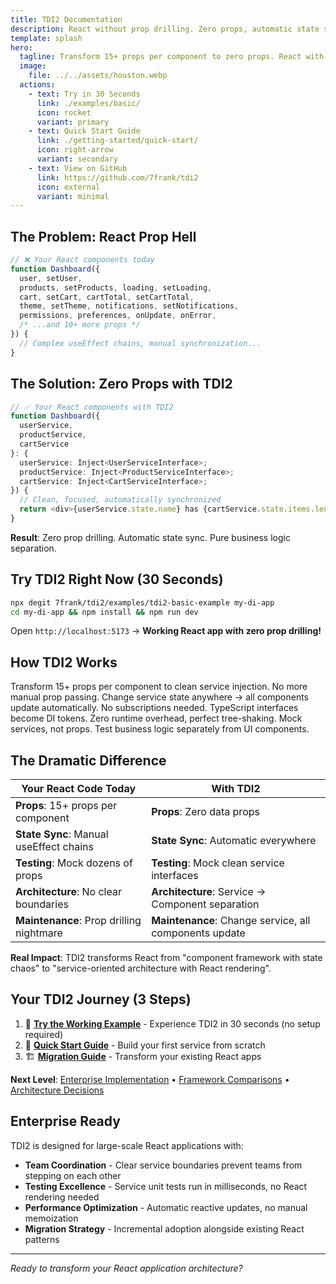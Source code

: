 ```yaml
---
title: TDI2 Documentation
description: React without prop drilling. Zero props, automatic state sync, pure dependency injection.
template: splash
hero:
  tagline: Transform 15+ props per component to zero props. React with automatic dependency injection.
  image:
    file: ../../assets/houston.webp
  actions:
    - text: Try in 30 Seconds
      link: ./examples/basic/
      icon: rocket
      variant: primary
    - text: Quick Start Guide
      link: ./getting-started/quick-start/
      icon: right-arrow
      variant: secondary
    - text: View on GitHub
      link: https://github.com/7frank/tdi2
      icon: external
      variant: minimal
---
```



## The Problem: React Prop Hell

```typescript
// ❌ Your React components today
function Dashboard({ 
  user, setUser, 
  products, setProducts, loading, setLoading,
  cart, setCart, cartTotal, setCartTotal,
  theme, setTheme, notifications, setNotifications,
  permissions, preferences, onUpdate, onError,
  /* ...and 10+ more props */
}) {
  // Complex useEffect chains, manual synchronization...
}
```

## The Solution: Zero Props with TDI2

```typescript
// ✅ Your React components with TDI2
function Dashboard({ 
  userService,
  productService,
  cartService 
}: {
  userService: Inject<UserServiceInterface>;
  productService: Inject<ProductServiceInterface>;
  cartService: Inject<CartServiceInterface>;
}) {
  // Clean, focused, automatically synchronized
  return <div>{userService.state.name} has {cartService.state.items.length} items</div>;
}
```

**Result**: Zero prop drilling. Automatic state sync. Pure business logic separation.

## Try TDI2 Right Now (30 Seconds)

```bash
npx degit 7frank/tdi2/examples/tdi2-basic-example my-di-app
cd my-di-app && npm install && npm run dev
```

Open `http://localhost:5173` → **Working React app with zero prop drilling!**

## How TDI2 Works

<CardGrid stagger>
	<Card title="🚫 Zero Prop Drilling" icon="setting">
		Transform 15+ props per component to clean service injection. No more manual prop passing.
	</Card>
	<Card title="⚡ Automatic State Sync" icon="rocket">
		Change service state anywhere → all components update automatically. No subscriptions needed.
	</Card>
	<Card title="🔧 Build-Time Magic" icon="puzzle">
		TypeScript interfaces become DI tokens. Zero runtime overhead, perfect tree-shaking.
	</Card>
	<Card title="🧪 Simple Testing" icon="approve-check">
		Mock services, not props. Test business logic separately from UI components.
	</Card>
</CardGrid>

## The Dramatic Difference

| Your React Code Today | With TDI2 |
|----------------------|-----------|
| **Props**: 15+ props per component | **Props**: Zero data props |
| **State Sync**: Manual useEffect chains | **State Sync**: Automatic everywhere |
| **Testing**: Mock dozens of props | **Testing**: Mock clean service interfaces |
| **Architecture**: No clear boundaries | **Architecture**: Service → Component separation |
| **Maintenance**: Prop drilling nightmare | **Maintenance**: Change service, all components update |

**Real Impact**: TDI2 transforms React from "component framework with state chaos" to "service-oriented architecture with React rendering".

## Your TDI2 Journey (3 Steps)

1. 🚀 **[Try the Working Example](./examples/basic/)** - Experience TDI2 in 30 seconds (no setup required)
2. 📖 **[Quick Start Guide](./getting-started/quick-start/)** - Build your first service from scratch
3. 🏗️ **[Migration Guide](./guides/migration/strategy/)** - Transform your existing React apps

**Next Level**: [Enterprise Implementation](./guides/enterprise/implementation/) • [Framework Comparisons](./comparison/redux-vs-tdi2/) • [Architecture Decisions](./adr/)

## Enterprise Ready

TDI2 is designed for large-scale React applications with:

- **Team Coordination** - Clear service boundaries prevent teams from stepping on each other
- **Testing Excellence** - Service unit tests run in milliseconds, no React rendering needed
- **Performance Optimization** - Automatic reactive updates, no manual memoization
- **Migration Strategy** - Incremental adoption alongside existing React patterns

---

*Ready to transform your React application architecture?*
